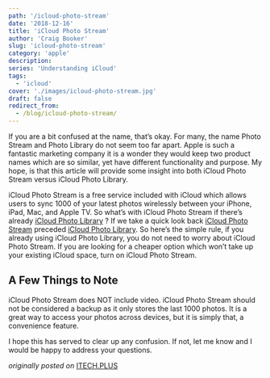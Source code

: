```yaml
---
path: '/icloud-photo-stream'
date: '2018-12-16'
title: 'iCloud Photo Stream'
author: 'Craig Booker'
slug: 'icloud-photo-stream'
category: 'apple'
description:
series: 'Understanding iCloud'
tags:
  - 'icloud'
cover: './images/icloud-photo-stream.jpg'
draft: false
redirect_from:
  - /blog/icloud-photo-stream/
---
```


If you are a bit confused at the name, that’s okay. For many, the name Photo Stream and Photo Library do not seem too far apart. Apple is such a fantastic marketing company it is a wonder they would keep two product names which are so similar, yet have different functionality and purpose. My hope, is that this article will provide some insight into both iCloud Photo Stream versus iCloud Photo Library.

iCloud Photo Stream is a free service included with iCloud which allows users to sync 1000 of your latest photos wirelessly between your iPhone, iPad, Mac, and Apple TV. So what’s with iCloud Photo Stream if there’s already [iCloud Photo Library](https://www.itech.plus/icloud-photo-library) ? If we take a quick look back [iCloud Photo Stream](https://www.itech.plus/icloud-photo-library) preceded [iCloud Photo Library](https://www.itech.plus/icloud-photo-library). So here’s the simple rule, if you already using iCloud Photo Library, you do not need to worry about iCloud Photo Stream. If you are looking for a cheaper option which won’t take up your existing iCloud space, turn on iCloud Photo Stream.

## A Few Things to Note

iCloud Photo Stream does NOT include video. iCloud Photo Stream should not be considered a backup as it only stores the last 1000 photos. It is a great way to access your photos across devices, but it is simply that, a convenience feature.

I hope this has served to clear up any confusion. If not, let me know and I would be happy to address your questions.

_originally posted on_ [ITECH.PLUS](https://www.itech.plus/icloud-photo-stream)
